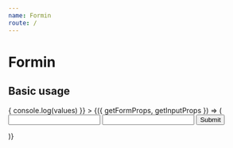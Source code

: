 ```yaml
---
name: Formin
route: /
---
```



# Formin

<PropsTable of={Formin} />

## Basic usage

<Playground>
  <Formin
    onSubmit={({ values }) => {
      console.log(values)
    }}
  >
    {({ getFormProps, getInputProps }) => (
      <form {...getFormProps()}>
        <input {...getInputProps({ name: 'email', type: 'email' })} />
        <input {...getInputProps({ name: 'password', type: 'password' })} />
        <button>Submit</button>
      </form>
    )}
  </Formin>
</Playground>
